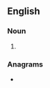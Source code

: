 ==English==

===Noun===
{{head|en|noun plural form}}

# {{plural of|heriot|lang=en}}

===Anagrams===
* {{anagrams|en|hoister|shortie|toshier}}